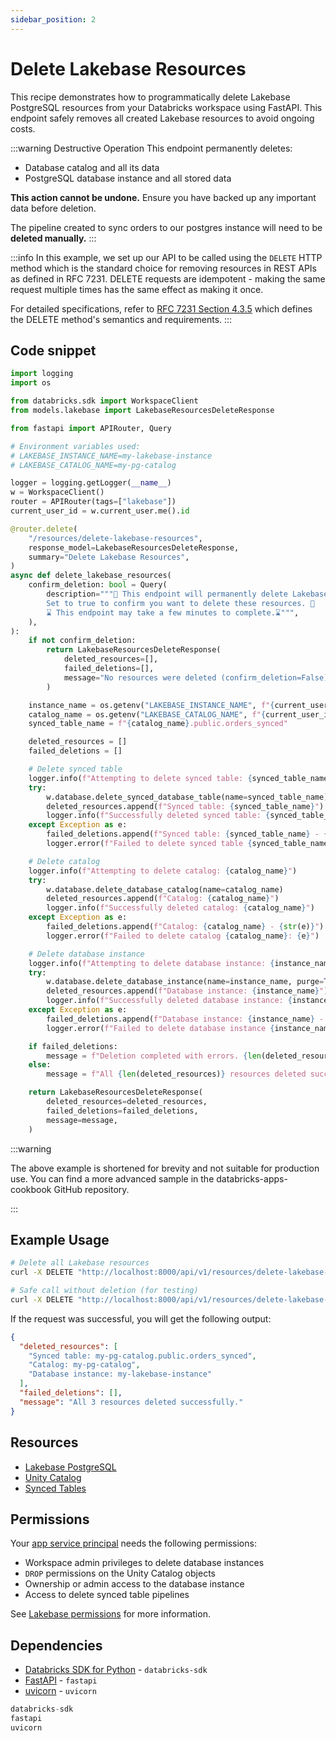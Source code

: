 ```yaml
---
sidebar_position: 2
---
```


# Delete Lakebase Resources

This recipe demonstrates how to programmatically delete Lakebase PostgreSQL resources from your Databricks workspace using FastAPI. This endpoint safely removes all created Lakebase resources to avoid ongoing costs.

:::warning Destructive Operation
This endpoint permanently deletes:
- Database catalog and all its data
- PostgreSQL database instance and all stored data

**This action cannot be undone.** Ensure you have backed up any important data before deletion.

The pipeline created to sync orders to our postgres instance will need to be **deleted manually.**
:::

:::info
In this example, we set up our API to be called using the `DELETE` HTTP method which is the standard choice for removing resources in REST APIs as defined in RFC 7231.
DELETE requests are idempotent - making the same request multiple times has the same effect as making it once.

For detailed specifications, refer to [RFC 7231 Section 4.3.5](https://datatracker.ietf.org/doc/html/rfc7231#section-4.3.5) which defines the DELETE method's semantics and requirements.
:::

## Code snippet

```python title="routes/v1/lakebase.py"
import logging
import os

from databricks.sdk import WorkspaceClient
from models.lakebase import LakebaseResourcesDeleteResponse

from fastapi import APIRouter, Query

# Environment variables used:
# LAKEBASE_INSTANCE_NAME=my-lakebase-instance
# LAKEBASE_CATALOG_NAME=my-pg-catalog

logger = logging.getLogger(__name__)
w = WorkspaceClient()
router = APIRouter(tags=["lakebase"])
current_user_id = w.current_user.me().id

@router.delete(
    "/resources/delete-lakebase-resources",
    response_model=LakebaseResourcesDeleteResponse,
    summary="Delete Lakebase Resources",
)
async def delete_lakebase_resources(
    confirm_deletion: bool = Query(
        description="""🚨 This endpoint will permanently delete Lakebase resources. 
        Set to true to confirm you want to delete these resources. 🚨
        ⌛️ This endpoint may take a few minutes to complete.⌛️""",
    ),
):
    if not confirm_deletion:
        return LakebaseResourcesDeleteResponse(
            deleted_resources=[],
            failed_deletions=[],
            message="No resources were deleted (confirm_deletion=False)",
        )

    instance_name = os.getenv("LAKEBASE_INSTANCE_NAME", f"{current_user_id}-lakebase-demo")
    catalog_name = os.getenv("LAKEBASE_CATALOG_NAME", f"{current_user_id}-pg-catalog")
    synced_table_name = f"{catalog_name}.public.orders_synced"

    deleted_resources = []
    failed_deletions = []

    # Delete synced table
    logger.info(f"Attempting to delete synced table: {synced_table_name}")
    try:
        w.database.delete_synced_database_table(name=synced_table_name)
        deleted_resources.append(f"Synced table: {synced_table_name}")
        logger.info(f"Successfully deleted synced table: {synced_table_name}")
    except Exception as e:
        failed_deletions.append(f"Synced table: {synced_table_name} - {str(e)}")
        logger.error(f"Failed to delete synced table {synced_table_name}: {e}")

    # Delete catalog
    logger.info(f"Attempting to delete catalog: {catalog_name}")
    try:
        w.database.delete_database_catalog(name=catalog_name)
        deleted_resources.append(f"Catalog: {catalog_name}")
        logger.info(f"Successfully deleted catalog: {catalog_name}")
    except Exception as e:
        failed_deletions.append(f"Catalog: {catalog_name} - {str(e)}")
        logger.error(f"Failed to delete catalog {catalog_name}: {e}")

    # Delete database instance
    logger.info(f"Attempting to delete database instance: {instance_name}")
    try:
        w.database.delete_database_instance(name=instance_name, purge=True)
        deleted_resources.append(f"Database instance: {instance_name}")
        logger.info(f"Successfully deleted database instance: {instance_name}")
    except Exception as e:
        failed_deletions.append(f"Database instance: {instance_name} - {str(e)}")
        logger.error(f"Failed to delete database instance {instance_name}: {e}")

    if failed_deletions:
        message = f"Deletion completed with errors. {len(deleted_resources)} resources deleted, {len(failed_deletions)} failed."
    else:
        message = f"All {len(deleted_resources)} resources deleted successfully."

    return LakebaseResourcesDeleteResponse(
        deleted_resources=deleted_resources,
        failed_deletions=failed_deletions,
        message=message,
    )
```

:::warning

The above example is shortened for brevity and not suitable for production use.
You can find a more advanced sample in the databricks-apps-cookbook GitHub repository.

:::

## Example Usage

```bash
# Delete all Lakebase resources
curl -X DELETE "http://localhost:8000/api/v1/resources/delete-lakebase-resources?confirm_deletion=true"

# Safe call without deletion (for testing)
curl -X DELETE "http://localhost:8000/api/v1/resources/delete-lakebase-resources?confirm_deletion=false"
```

If the request was successful, you will get the following output:

```json
{
  "deleted_resources": [
    "Synced table: my-pg-catalog.public.orders_synced",
    "Catalog: my-pg-catalog",
    "Database instance: my-lakebase-instance"
  ],
  "failed_deletions": [],
  "message": "All 3 resources deleted successfully."
}
```

## Resources

- [Lakebase PostgreSQL](https://docs.databricks.com/en/database/index.html)
- [Unity Catalog](https://docs.databricks.com/en/data-governance/unity-catalog/index.html)
- [Synced Tables](https://docs.databricks.com/en/database/synced-tables.html)

## Permissions

Your [app service principal](https://docs.databricks.com/aws/en/dev-tools/databricks-apps/#how-does-databricks-apps-manage-authorization) needs the following permissions:

- Workspace admin privileges to delete database instances
- `DROP` permissions on the Unity Catalog objects
- Ownership or admin access to the database instance
- Access to delete synced table pipelines

See [Lakebase permissions](https://docs.databricks.com/en/database/permissions.html) for more information.

## Dependencies

- [Databricks SDK for Python](https://pypi.org/project/databricks-sdk/) - `databricks-sdk`
- [FastAPI](https://pypi.org/project/fastapi/) - `fastapi`
- [uvicorn](https://pypi.org/project/uvicorn/) - `uvicorn`

```python title="requirements.txt"
databricks-sdk
fastapi
uvicorn
```
